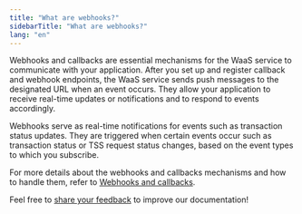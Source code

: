 ```yaml
---
title: "What are webhooks?"
sidebarTitle: "What are webhooks?"
lang: "en"
---
```


Webhooks and callbacks are essential mechanisms for the WaaS service to communicate with your application. After you set up and register callback and webhook endpoints, the WaaS service sends push messages to the designated URL when an event occurs. They allow your application to receive real-time updates or notifications and to respond to events accordingly.

Webhooks serve as real-time notifications for events such as transaction status updates. They are triggered when certain events occur such as transaction status or TSS request status changes, based on the event types to which you subscribe.

For more details about the webhooks and callbacks mechanisms and how to handle them, refer to [Webhooks and callbacks](https://www.cobo.com/developers/v2/guides/webhooks-callbacks/introduction).

<Tip>Feel free to [share your feedback](https://forms.zohopublic.com/cobo/form/DocumentFeedbackForm/formperma/QvLOhxJv1_JMsJ-1dleZ8Itb_7rzN-LtgvsDdxosoVI?referrername=manuals) to improve our documentation!</Tip>